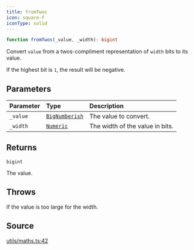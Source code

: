 ```yaml
---
title: fromTwos
icon: square-f
iconType: solid
---
```


```ts
function fromTwos(_value, _width): bigint
```

Convert `value` from a twos-compliment representation of `width` bits to its value.

If the highest bit is `1`, the result will be negative.

## Parameters

| Parameter | Type | Description |
| :------ | :------ | :------ |
| `_value` | [`BigNumberish`](/sdk/content/type-aliases/BigNumberish) | The value to convert. |
| `_width` | [`Numeric`](/sdk/content/type-aliases/Numeric) | The width of the value in bits. |

## Returns

`bigint`

The value.

## Throws

If the value is too large for the width.

## Source

[utils/maths.ts:42](https://github.com/dominant-strategies/quais.js/blob/191734f84dfad16356d604ee17f04ede3d7ccb03/src/utils/maths.ts#L42)
